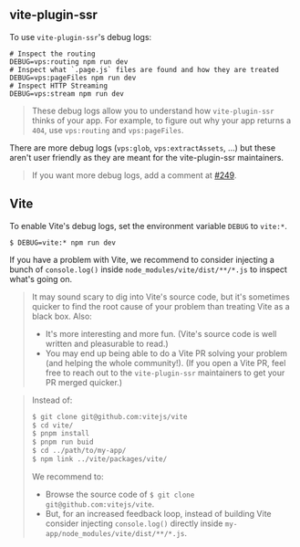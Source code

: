 ## vite-plugin-ssr

To use `vite-plugin-ssr`'s debug logs:

```shell
# Inspect the routing
DEBUG=vps:routing npm run dev
# Inspect what `.page.js` files are found and how they are treated
DEBUG=vps:pageFiles npm run dev
# Inspect HTTP Streaming
DEBUG=vps:stream npm run dev
```

> These debug logs allow you to understand how `vite-plugin-ssr` thinks of your app. For example, to figure out why your app returns a `404`, use `vps:routing` and `vps:pageFiles`.

There are more debug logs (`vps:glob`, `vps:extractAssets`, ...) but these aren't user friendly as they are meant for the vite-plugin-ssr maintainers.

> If you want more debug logs, add a comment at [#249](https://github.com/brillout/vite-plugin-ssr/issues/249).

## Vite

To enable Vite's debug logs, set the environment variable `DEBUG` to `vite:*`.

```shell
$ DEBUG=vite:* npm run dev
```

If you have a problem with Vite, we recommend to consider injecting a bunch of `console.log()` inside `node_modules/vite/dist/**/*.js` to inspect what's going on.

> It may sound scary to dig into Vite's source code, but it's sometimes quicker to find the root cause of your problem than treating Vite as a black box. Also:
> - It's more interesting and more fun. (Vite's source code is well written and pleasurable to read.)
> - You may end up being able to do a Vite PR solving your problem (and helping the whole community!). (If you open a Vite PR, feel free to reach out to the `vite-plugin-ssr` maintainers to get your PR merged quicker.)

> Instead of:
> ```bash
> $ git clone git@github.com:vitejs/vite
> $ cd vite/
> $ pnpm install
> $ pnpm run buid
> $ cd ../path/to/my-app/
> $ npm link ../vite/packages/vite/
> ```
> We recommend to:
> - Browse the source code of `$ git clone git@github.com:vitejs/vite`.
> - But, for an increased feedback loop, instead of building Vite consider injecting `console.log()` directly inside `my-app/node_modules/vite/dist/**/*.js`.
